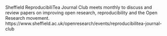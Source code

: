 <!-- Does your institute have a Reproducibility club, ReproducibiliTea group or webpages on reproducibility? This is where to include it. Also add any further follow up information you would like to share. -->

Sheffield ReproducibiliTea Journal Club meets monthly to discuss and review papers on improving open research, reproducibility and the Open Research movement. 
https://www.sheffield.ac.uk/openresearch/events/reproducibilitea-journal-club
